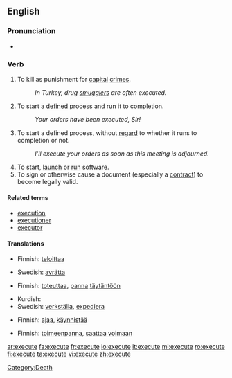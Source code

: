 ==English==

===Pronunciation===
*{{audio|en-us-execute.ogg|Audio (US)}}


===Verb===
{{en-verb|execut|ing}}

#To kill as punishment for [[capital]] [[crime]]s.
#:''In Turkey, drug [[smuggle]]rs are often executed.''
#To start a [[define]]d process and run it to completion.
#:''Your orders have been executed, Sir!''
#To start a defined process, without [[regard]] to whether it runs to completion or not.
#:''I'll execute your orders as soon as this meeting is adjourned.''
#To start, [[launch]] or [[run]] software.
#To sign or otherwise cause a document (especially a [[contract#Noun|contract]]) to become legally valid.

====Related terms====
*[[execution]]
*[[executioner]]
*[[executor]]

====Translations====
{{trans-top|to kill as punishment}}
*Finnish: [[teloittaa]]
{{trans-mid}}
*Swedish: [[avrätta]]
{{trans-bottom}}

{{trans-top|To start a defined process and run it to completion}}
*Finnish: [[toteuttaa]], [[panna]] [[täytäntöön]]
{{trans-mid}}
*Kurdish: {{KUchar|[[بردن به‌ڕیوه‌]]}}
*Swedish: [[verkställa]], [[expediera]]
{{trans-bottom}}

{{trans-top|To start a defined process, without regard to whether it runs to completion or not}}
{{trans-mid}}
{{trans-bottom}}

{{trans-top|To start, launch or run software}}
*Finnish: [[ajaa]], [[käynnistää]]
{{trans-mid}}
{{trans-bottom}}

{{trans-top|To sign or otherwise cause a document (especially a contract) to become legally valid}}
*Finnish: [[toimeenpanna]], [[saattaa voimaan]]
{{trans-mid}}
{{trans-bottom}}

[[Category:Death]]

[[ar:execute]]
[[fa:execute]]
[[fr:execute]]
[[io:execute]]
[[it:execute]]
[[ml:execute]]
[[ro:execute]]
[[fi:execute]]
[[ta:execute]]
[[vi:execute]]
[[zh:execute]]
